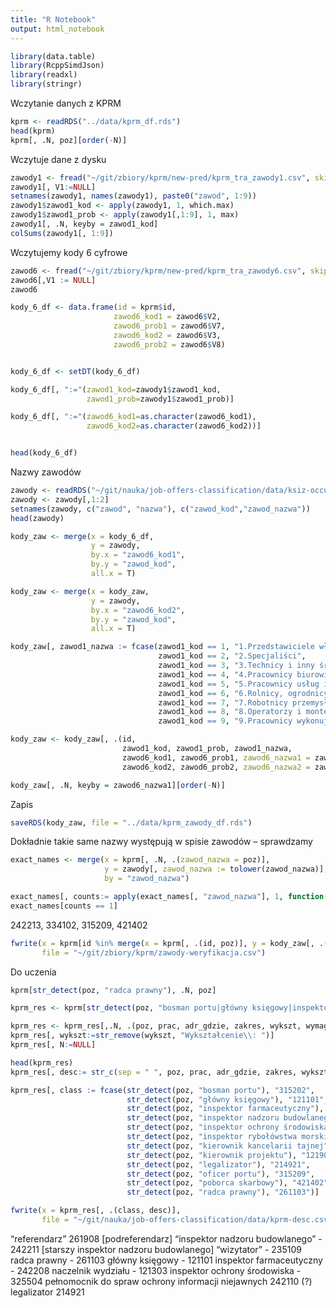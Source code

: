 ```yaml
---
title: "R Notebook"
output: html_notebook
---
```


```r
library(data.table)
library(RcppSimdJson)
library(readxl)
library(stringr)
```

Wczytanie danych z KPRM

```r
kprm <- readRDS("../data/kprm_df.rds")
head(kprm)
kprm[, .N, poz][order(-N)]
```


Wczytuje dane z dysku

```r
zawody1 <- fread("~/git/zbiory/kprm/new-pred/kprm_tra_zawody1.csv", skip = 1)
zawody1[, V1:=NULL]
setnames(zawody1, names(zawody1), paste0("zawod", 1:9))
zawody1$zawod1_kod <- apply(zawody1, 1, which.max)
zawody1$zawod1_prob <- apply(zawody1[,1:9], 1, max)
zawody1[, .N, keyby = zawod1_kod]
colSums(zawody1[, 1:9])
```


Wczytujemy kody 6 cyfrowe

```r
zawod6 <- fread("~/git/zbiory/kprm/new-pred/kprm_tra_zawody6.csv", skip = 1)
zawod6[,V1 := NULL]
zawod6
```

```r
kody_6_df <- data.frame(id = kprm$id,
                       zawod6_kod1 = zawod6$V2,
                       zawod6_prob1 = zawod6$V7,
                       zawod6_kod2 = zawod6$V3,
                       zawod6_prob2 = zawod6$V8)


kody_6_df <- setDT(kody_6_df)

kody_6_df[, ":="(zawod1_kod=zawody1$zawod1_kod, 
                 zawod1_prob=zawody1$zawod1_prob)]

kody_6_df[, ":="(zawod6_kod1=as.character(zawod6_kod1), 
                 zawod6_kod2=as.character(zawod6_kod2))]


head(kody_6_df)
```
Nazwy zawodów

```r
zawody <- readRDS("~/git/nauka/job-offers-classification/data/ksiz-occups-desc-wide.rds")
zawody <- zawody[,1:2]
setnames(zawody, c("zawod", "nazwa"), c("zawod_kod","zawod_nazwa"))
head(zawody)
```


```r
kody_zaw <- merge(x = kody_6_df,
                  y = zawody,
                  by.x = "zawod6_kod1",
                  by.y = "zawod_kod",
                  all.x = T)

kody_zaw <- merge(x = kody_zaw,
                  y = zawody,
                  by.x = "zawod6_kod2",
                  by.y = "zawod_kod",
                  all.x = T)

kody_zaw[, zawod1_nazwa := fcase(zawod1_kod == 1, "1.Przedstawiciele władz publicznych, wyżsi urzędnicy i kierownicy",
                                 zawod1_kod == 2, "2.Specjaliści",
                                 zawod1_kod == 3, "3.Technicy i inny średni personel",
                                 zawod1_kod == 4, "4.Pracownicy biurowi", 
                                 zawod1_kod == 5, "5.Pracownicy usług i sprzedawcy",
                                 zawod1_kod == 6, "6.Rolnicy, ogrodnicy, leśnicy i rybacy",
                                 zawod1_kod == 7, "7.Robotnicy przemysłowi i rzemieślnicy",
                                 zawod1_kod == 8, "8.Operatorzy i monterzy maszyn i urządzeń", 
                                 zawod1_kod == 9, "9.Pracownicy wykonujący prace proste")]

kody_zaw <- kody_zaw[, .(id, 
                         zawod1_kod, zawod1_prob, zawod1_nazwa,
                         zawod6_kod1, zawod6_prob1, zawod6_nazwa1 = zawod_nazwa.x,
                         zawod6_kod2, zawod6_prob2, zawod6_nazwa2 = zawod_nazwa.y)]

kody_zaw[, .N, keyby = zawod6_nazwa1][order(-N)]
```

Zapis

```r
saveRDS(kody_zaw, file = "../data/kprm_zawody_df.rds")
```



Dokładnie takie same nazwy występują w spisie zawodów -- sprawdzamy

```r
exact_names <- merge(x = kprm[, .N, .(zawod_nazwa = poz)],
                     y = zawody[, zawod_nazwa := tolower(zawod_nazwa)],
                     by = "zawod_nazwa")

exact_names[, counts:= apply(exact_names[, "zawod_nazwa"], 1, function(x) sum(grepl(x, zawody$zawod_nazwa)))]
exact_names[counts == 1]
```
242213, 334102, 315209, 421402

```r
fwrite(x = kprm[id %in% merge(x = kprm[, .(id, poz)], y = kody_zaw[, .(id, zawod6_kod1)], by = "id")[poz %in% exact_names[counts == 1]$zawod_nazwa]$id][order(poz)],
       file = "~/git/zbiory/kprm/zawody-weryfikacja.csv")
```

Do uczenia

```r
kprm[str_detect(poz, "radca prawny"), .N, poz]
```

```r
kprm_res <- kprm[str_detect(poz, "bosman portu|główny księgowy|inspektor farmaceutyczny|inspektor nadzoru budowlanego|inspektor ochrony środowiska|inspektor rybołówstwa morskiego|kierownik kancelarii tajnej|kierownik projektu|legalizator|oficer portu|poborca skarbowy|radca prawny")]

kprm_res <- kprm_res[,.N, .(poz, prac, adr_gdzie, zakres, wykszt, wymagania, wymagania_dod)]
kprm_res[, wykszt:=str_remove(wykszt, "Wykształcenie\\: ")]
kprm_res[, N:=NULL]

head(kprm_res)
kprm_res[, desc:= str_c(sep = " ", poz, prac, adr_gdzie, zakres, wykszt, wymagania, wymagania_dod)]

kprm_res[, class := fcase(str_detect(poz, "bosman portu"), "315202",
                          str_detect(poz, "główny księgowy"), "121101",
                          str_detect(poz, "inspektor farmaceutyczny"), "242208",
                          str_detect(poz, "inspektor nadzoru budowlanego"), "242211",
                          str_detect(poz, "inspektor ochrony środowiska"), "325504",
                          str_detect(poz, "inspektor rybołówstwa morskiego"), "242213",
                          str_detect(poz, "kierownik kancelarii tajnej"), "334102",
                          str_detect(poz, "kierownik projektu"), "121904",
                          str_detect(poz, "legalizator"), "214921",
                          str_detect(poz, "oficer portu"), "315209",
                          str_detect(poz, "poborca skarbowy"), "421402",
                          str_detect(poz, "radca prawny"), "261103")]

fwrite(x = kprm_res[, .(class, desc)],
       file = "~/git/nauka/job-offers-classification/data/kprm-desc.csv")
```



"referendarz" 261908 [podreferendarz] 
"inspektor nadzoru budowlanego" - 242211 [starszy inspektor nadzoru budowlanego]
"wizytator" - 235109
radca prawny - 261103
główny księgowy	 - 121101
inspektor farmaceutyczny	 - 242208
naczelnik wydziału	 - 121303
inspektor ochrony środowiska	 - 325504
pełnomocnik do spraw ochrony informacji niejawnych	 242110 (?)
legalizator 214921



